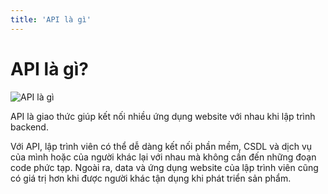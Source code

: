 ```yaml
---
title: 'API là gì'
---
```


# API là gì?

![API là gì](/static/media/api.jpg)

API là giao thức giúp kết nối nhiều ứng dụng website với nhau khi lập trình backend.

Với API, lập trình viên có thể dễ dàng kết nối phần mềm, CSDL và dịch vụ của mình hoặc của người khác lại với nhau mà không cần đến những đoạn code phức tạp. Ngoài ra, data và ứng dụng website của lập trình viên cũng có giá trị hơn khi được người khác tận dụng khi phát triển sản phẩm.
